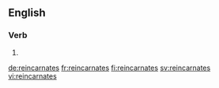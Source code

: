 ==English==

===Verb===
{{head|en|verb form}}

# {{en-third-person singular of|reincarnate}}

[[de:reincarnates]]
[[fr:reincarnates]]
[[fi:reincarnates]]
[[sv:reincarnates]]
[[vi:reincarnates]]